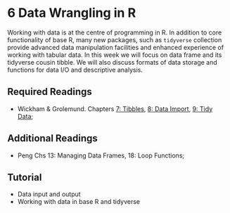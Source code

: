 # 6 Data Wrangling in R

Working with data is at the centre of programming in R. In addition to core functionality of base R, many new packages, such as `tidyverse` collection provide advanced data manipulation facilities and enhanced experience of working with tabular data. In this week we will focus on data frame and its tidyverse cousin tibble. We will also discuss formats of data storage and functions for data I/O and descriptive analysis.

## Required Readings

- Wickham & Grolemund. Chapters [7: Tibbles](https://r4ds.had.co.nz/tibbles.html), [8: Data Import](https://r4ds.had.co.nz/data-import.html), [9: Tidy Data](https://r4ds.had.co.nz/tidy-data.html);

## Additional Readings

- Peng Chs 13: Managing Data Frames, 18: Loop Functions;

## Tutorial

- Data input and output
- Working with data in base R and tidyverse
